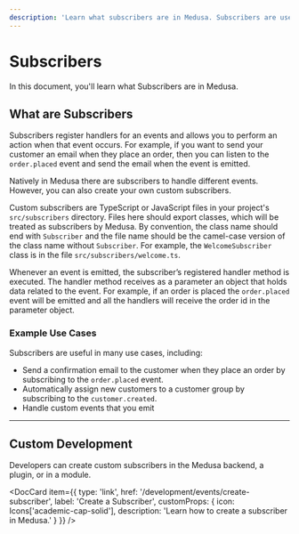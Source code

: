 ---
description: 'Learn what subscribers are in Medusa. Subscribers are used to listen to triggered events to perform an action.'
---


# Subscribers

In this document, you'll learn what Subscribers are in Medusa.

## What are Subscribers

Subscribers register handlers for an events and allows you to perform an action when that event occurs. For example, if you want to send your customer an email when they place an order, then you can listen to the `order.placed` event and send the email when the event is emitted.

Natively in Medusa there are subscribers to handle different events. However, you can also create your own custom subscribers.

Custom subscribers are TypeScript or JavaScript files in your project's `src/subscribers` directory. Files here should export classes, which will be treated as subscribers by Medusa. By convention, the class name should end with `Subscriber` and the file name should be the camel-case version of the class name without `Subscriber`. For example, the `WelcomeSubscriber` class is in the file `src/subscribers/welcome.ts`.

Whenever an event is emitted, the subscriber’s registered handler method is executed. The handler method receives as a parameter an object that holds data related to the event. For example, if an order is placed the `order.placed` event will be emitted and all the handlers will receive the order id in the parameter object.

### Example Use Cases

Subscribers are useful in many use cases, including:

- Send a confirmation email to the customer when they place an order by subscribing to the `order.placed` event.
- Automatically assign new customers to a customer group by subscribing to the `customer.created`.
- Handle custom events that you emit

---

## Custom Development

Developers can create custom subscribers in the Medusa backend, a plugin, or in a module.

<DocCard item={{
    type: 'link',
    href: '/development/events/create-subscriber',
    label: 'Create a Subscriber',
    customProps: {
      icon: Icons['academic-cap-solid'],
      description: 'Learn how to create a subscriber in Medusa.'
    }
  }}
/>
